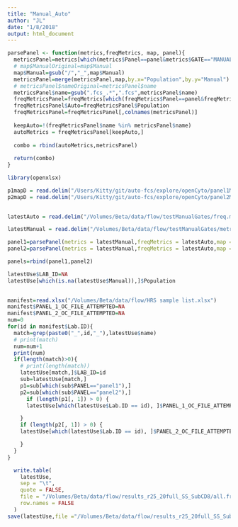 ```yaml
---
title: "Manual_Auto"
author: "JL"
date: "1/8/2018"
output: html_document
---
```

```r

parsePanel <- function(metrics,freqMetrics, map, panel){
  metricsPanel=metrics[which(metrics$Panel==panel&metrics$GATE=="MANUAL"),]
  # map$ManualOriginal=map$Manual
  map$Manual=gsub("/","_",map$Manual)
  metricsPanel=merge(metricsPanel,map,by.x="Population",by.y="Manual")
  # metricsPanel$nameOriginal=metricsPanel$name
  metricsPanel$name=gsub(".fcs_.*",".fcs",metricsPanel$name)
  freqMetricsPanel=freqMetrics[which(freqMetrics$Panel==panel&freqMetrics$GATE=="AUTOMATIC"),]
  freqMetricsPanel$Auto=freqMetricsPanel$Population
  freqMetricsPanel=freqMetricsPanel[,colnames(metricsPanel)]
  
  keepAuto=!(freqMetricsPanel$name %in% metricsPanel$name)
  autoMetrics = freqMetricsPanel[keepAuto,]
  
  combo = rbind(autoMetrics,metricsPanel)
  
  return(combo)
}

```



```r
library(openxlsx)

p1mapD = read.delim("/Users/Kitty/git/auto-fcs/explore/openCyto/panel1Map.txt", stringsAsFactors = FALSE, sep = "\t")
p2mapD = read.delim("/Users/Kitty/git/auto-fcs/explore/openCyto/panel2Map.txt", stringsAsFactors = FALSE, sep = "\t")
  

latestAuto = read.delim("/Volumes/Beta/data/flow/testManualGates/freq.metrics.txt", stringsAsFactors = FALSE)

latestManual = read.delim("/Volumes/Beta/data/flow/testManualGates/metrics.txt", stringsAsFactors = FALSE)

panel1=parsePanel(metrics = latestManual,freqMetrics = latestAuto,map = p1mapD,panel = "panel1")
panel2=parsePanel(metrics = latestManual,freqMetrics = latestAuto,map = p2mapD,panel = "panel2")

panels=rbind(panel1,panel2)

latestUse$LAB_ID=NA
latestUse[which(is.na(latestUse$Manual)),]$Population
 

manifest=read.xlsx("/Volumes/Beta/data/flow/HRS sample list.xlsx")
manifest$PANEL_1_OC_FILE_ATTEMPTED=NA
manifest$PANEL_2_OC_FILE_ATTEMPTED=NA
num=0
for(id in manifest$Lab.ID){
  match=grep(paste0("_",id,"_"),latestUse$name)
  # print(match)
  num=num+1
  print(num)
  if(length(match)>0){
    # print(length(match))
    latestUse[match,]$LAB_ID=id
    sub=latestUse[match,]
    p1=sub[which(sub$PANEL=="panel1"),]
    p2=sub[which(sub$PANEL=="panel2"),]
      if (length(p1[, 1]) > 0) {
      latestUse[which(latestUse$Lab.ID == id), ]$PANEL_1_OC_FILE_ATTEMPTED = paste(p1$FILE,collapse = ";")

    }
    if (length(p2[, 1]) > 0) {
    latestUse[which(latestUse$Lab.ID == id), ]$PANEL_2_OC_FILE_ATTEMPTED = paste(p2$FILE,collapse = ";")

    }
  }
}

  write.table(
    latestUse,
    sep = "\t",
    quote = FALSE,
    file = "/Volumes/Beta/data/flow/results_r25_20full_SS_SubCD8/all.freq.metrics.use.txt",
    row.names = FALSE
  ) 
save(latestUse,file ="/Volumes/Beta/data/flow/results_r25_20full_SS_SubCD8/all.freq.metrics.use.Rdata" )

```


